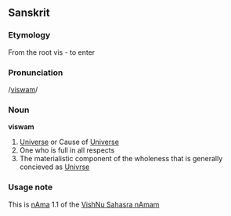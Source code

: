 ==Sanskrit==
===Etymology===
From the root vis - to enter 
===Pronunciation===
/[[Pronunciation guide|viswam]]/
===Noun===
'''viswam'''

# [[Universe]] or Cause of [[Universe]]
# One who is full in all respects
# The materialistic component of the wholeness that is generally concieved as [[Univrse]]

===Usage note===
This is [[nAma]] 1.1 of the [[VishNu Sahasra nAmam]]